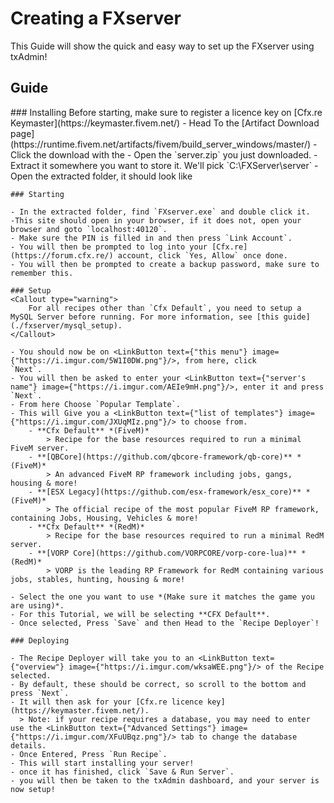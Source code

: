 
# Creating a FXserver

This Guide will show the quick and easy way to set up the FXserver using txAdmin!

## Guide
<Steps>
    ### Installing
    <Callout type="info">
        Before starting, make sure to register a licence key on [Cfx.re Keymaster](https://keymaster.fivem.net/)
    </Callout>
    - Head To the [Artifact Download page](https://runtime.fivem.net/artifacts/fivem/build_server_windows/master/)
    - Click the download with the <LinkButton text={"highest number"} image={"https://i.imgur.com/OMcCVIW.png"}/>
    - Open the `server.zip` you just downloaded.
    - Extract it somewhere you want to store it. We'll pick `C:\FXServer\server`
    - Open the extracted folder, it should look like <LinkButton text={"this"} image={"https://i.imgur.com/GSBYUdz.png"}/>

    ### Starting

    - In the extracted folder, find `FXserver.exe` and double click it.
    -This site should open in your browser, if it does not, open your browser and goto `localhost:40120`.
    - Make sure the PIN is filled in and then press `Link Account`.
    - You will then be prompted to log into your [Cfx.re](https://forum.cfx.re/) account, click `Yes, Allow` once done.
    - You will then be prompted to create a backup password, make sure to remember this.

    ### Setup
    <Callout type="warning">
        For all recipes other than `Cfx Default`, you need to setup a MySQL Server before running. For more information, see [this guide](./fxserver/mysql_setup).
    </Callout>

    - You should now be on <LinkButton text={"this menu"} image={"https://i.imgur.com/5W1I0DW.png"}/>, from here, click
    `Next`.
    - You will then be asked to enter your <LinkButton text={"server's name"} image={"https://i.imgur.com/AEIe9mH.png"}/>, enter it and press `Next`.
    - From here Choose `Popular Template`.
    - This will Give you a <LinkButton text={"list of templates"} image={"https://i.imgur.com/JXUqMIz.png"}/> to choose from.
        - **Cfx Default** *(FiveM)*
            > Recipe for the base resources required to run a minimal FiveM server.
        - **[QBCore](https://github.com/qbcore-framework/qb-core)** *(FiveM)*
            > An advanced FiveM RP framework including jobs, gangs, housing & more!
        - **[ESX Legacy](https://github.com/esx-framework/esx_core)** *(FiveM)*
            > The official recipe of the most popular FiveM RP framework, containing Jobs, Housing, Vehicles & more!
        - **Cfx Default** *(RedM)*
            > Recipe for the base resources required to run a minimal RedM server.
        - **[VORP Core](https://github.com/VORPCORE/vorp-core-lua)** *(RedM)*
            > VORP is the leading RP Framework for RedM containing various jobs, stables, hunting, housing & more!

    - Select the one you want to use *(Make sure it matches the game you are using)*.
    - For this Tutorial, we will be selecting **CFX Default**.
    - Once selected, Press `Save` and then Head to the `Recipe Deployer`!

    ### Deploying

    - The Recipe Deployer will take you to an <LinkButton text={"overview"} image={"https://i.imgur.com/wksaWEE.png"}/> of the Recipe selected.
    - By default, these should be correct, so scroll to the bottom and press `Next`.
    - It will then ask for your [Cfx.re licence key](https://keymaster.fivem.net/).
      > Note: if your recipe requires a database, you may need to enter use the <LinkButton text={"Advanced Settings"} image={"https://i.imgur.com/XFuUBqz.png"}/> tab to change the database details.
    - Once Entered, Press `Run Recipe`.
    - This will start installing your server!
    - once it has finished, click `Save & Run Server`.
    - you will then be taken to the txAdmin dashboard, and your server is now setup!
</Steps>